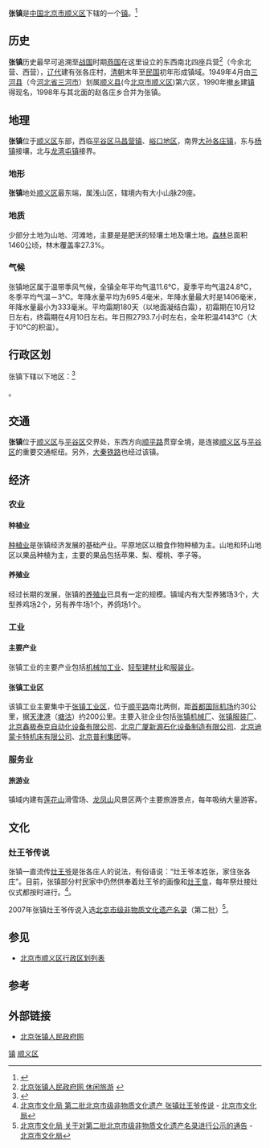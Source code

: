 {{中国乡级行政区
|景观照片文件名 = 
|景观照片描述 = 
|汉语拼音 = Zhang Zhen
|其他语言 = 
|其他语言名称 = 
|旧称 = 
|地名出处 = 
|位置图文件名 = ZhangzhenWeizhiBj.jpg
|位置图描述 = 张镇在[[北京市|北京市]]和在[[顺义区|顺义区]]的位置
|自定义图片= 
|建置时间 = 
|政府驻地 = 张镇大街3号
|毗邻 = [[平谷区|平谷区]]、[[杨镇地区|杨镇地区]]、[[龙湾屯镇|龙湾屯镇]]、[[大孙各庄镇|大孙各庄镇]]
|总面积 = 约60[[平方公里|平方公里]]
|总人口 = 
|总人口年份 = 
|户籍人口 = 25774人<ref>[http://www.xzqh.org/old/quhua/11bj/0113sy.htm 行政区划网 北京市顺义区]</ref>
|户籍人口年份 = 2000年
|常住人口 = 
|常住人口年份 = 
|人口密度 = 约430人/[[平方公里|平方公里]]
|GDP = 
|GDP年份 = 
|邮政编码 = 101307
|电话区号 = 10
|官方网站 = www.zhangzhen.bjshy.gov.cn
|网站名称 = 
|11/01/13/110/000}}

'''张镇'''是[[中华人民共和国|中国]][[北京市|北京市]][[顺义区|顺义区]]下辖的一个[[镇|镇]]。<ref>{{PRC admin/ref sgc|{{PRC admin/parent|11/01/13/110/000}}}}</ref>

==历史==
'''张镇'''历史最早可追溯至[[战国|战国]]时期[[燕国|燕国]]在这里设立的东西南北四座兵营<ref>[http://www.zhangzhen.bjshy.gov.cn/newslist5.asp?id=146 北京张镇人民政府网 休闲旅游] {{webarchive|url=https://web.archive.org/web/20120613070651/http://www.zhangzhen.bjshy.gov.cn/newslist5.asp?id=146 |date=2012-06-13 }}</ref>（今余北营、西营），[[辽代|辽代]]建有张各庄村，[[清朝|清朝]]末年至[[中华民国|民国]]初年形成镇域。1949年4月由[[三河县|三河县]]（今[[河北省|河北省]][[三河市|三河市]]）划属[[顺义县|顺义县]](今[[北京市|北京市]][[顺义区|顺义区]])第六区，1990年撤[[乡|乡]]建[[镇|镇]]得现名，1998年与其北面的赵各庄乡合并为张镇。
==地理==
'''张镇'''位于[[顺义区|顺义区]]东部，西临[[平谷区|平谷区]][[马昌营镇|马昌营镇]]、[[峪口地区|峪口地区]]，南界[[大孙各庄镇|大孙各庄镇]]，东与[[杨镇地区|杨镇]]接壤，北与[[龙湾屯镇|龙湾屯镇]]接界。
===地形===
'''张镇'''地处[[顺义区|顺义区]]最东端，属浅山区，辖境内有大小山脉29座。
===地质===
少部分土地为山地、河滩地，主要是是肥沃的轻壤土地及壤土地。[[森林|森林]]总面积1460公顷，林木覆盖率27.3%。
===气候===
张镇地区属于温带季风气候，全镇全年平均气温11.6°C，夏季平均气温24.8°C，冬季平均气温－3°C。年降水量平均为695.4毫米，年降水量最大时是1406毫米，年降水量最小为333毫米。平均霜期180天（以地面凝结白霜），初霜期在10月12日左右，终霜期在4月10日左右。年日照2793.7小时左右，全年积温4143°C（大于10°C的积温）。

== 行政区划 ==
张镇下辖以下地区：<ref>{{PRC admin/ref sgc|11/01/13/110/000}}</ref>

{{PRC admin/children|11/01/13/110/000}}。

==交通==
'''张镇'''位于[[顺义区|顺义区]]与[[平谷区|平谷区]]交界处，东西方向[[顺平路|顺平路]]贯穿全境，是连接[[顺义区|顺义区]]与[[平谷区|平谷区]]的重要交通枢纽。另外，[[大秦铁路|大秦铁路]]也经过该镇。
==经济==
===农业===
====种植业====
[[种植业|种植业]]是张镇经济发展的基础产业。平原地区以粮食作物种植为主。山地和环山地区以果品种植为主，主要的果品包括苹果、梨、樱桃、李子等。
====养殖业====
经过长期的发展，张镇的[[养殖业|养殖业]]已具有一定的规模。镇域内有大型养猪场3个，大型养鸡场2个，另有养牛场1个，养鸽场1个。
===工业===
====主要产业====
张镇工业的主要产业包括[[机械加工业|机械加工业]]、[[轻型建材业|轻型建材业]]和[[服装业|服装业]]。
====张镇工业区====
该镇工业主要集中于[[张镇工业区|张镇工业区]]，位于[[顺平路|顺平路]]南北两侧，距[[首都国际机场|首都国际机场]]约30公里，据[[天津港|天津港]]（[[塘沽|塘沽]]）约200公里。主要入驻企业包括[[张镇机械厂|张镇机械厂]]、[[张镇服装厂|张镇服装厂]]、[[北京鑫极泰克自动化设备有限公司|北京鑫极泰克自动化设备有限公司]]、[[北京广厦新源石化设备制造有限公司|北京广厦新源石化设备制造有限公司]]、[[北京迪蒙卡特机床有限公司|北京迪蒙卡特机床有限公司]]、[[北京普利集团|北京普利集团]]等。
===服务业===
====旅游业====
镇域内建有[[莲花山|莲花山]]滑雪场、[[龙凤山|龙凤山]]风景区两个主要旅游景点，每年吸纳大量游客。
==文化==
===灶王爷传说===
张镇一直流传[[灶王爷|灶王爷]]是张各庄人的说法，有俗语说：“灶王爷本姓张，家住张各庄”。目前，张镇部分村民家中仍然供奉着灶王爷的画像和[[灶王龛|灶王龛]]，每年祭灶接灶仪式都按时进行。<ref>[http://www.bjwh.gov.cn/401/2007_4_28/1_401_36211_0_0_1177749070812.html 北京市文化局 第二批北京市级非物质文化遗产 张镇灶王爷传说] {{Wayback|url=http://www.bjwh.gov.cn/401/2007_4_28/1_401_36211_0_0_1177749070812.html |date=20081006130433 }} - [[北京市文化局|北京市文化局]]</ref>。

2007年张镇灶王爷传说入选[[北京市级非物质文化遗产名录|北京市级非物质文化遗产名录]]（第二批）<ref>[http://www.bjwh.gov.cn/bequest2.htm 北京市文化局 关于对第二批北京市级非物质文化遗产名录进行公示的通告] {{webarchive|url=https://web.archive.org/web/20080705184727/http://www.bjwh.gov.cn/bequest2.htm |date=2008-07-05 }} - [[北京市文化局|北京市文化局]]</ref>。

== 参见 ==
*[[北京市顺义区行政区划列表|北京市顺义区行政区划列表]]
== 参考 ==
{{reflist}}
== 外部链接 ==
*[https://web.archive.org/web/20110429213257/http://www.zhangzhen.bjshy.gov.cn/ 北京张镇人民政府网]

{{顺义区行政区划}}

[[Category:顺义区行政区划|镇]]
[[Category:北京市乡镇|顺义区]]